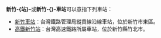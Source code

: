 '''新竹-{站}-'''或'''新竹-{}-車站'''可以意指下列車站：
*[[新竹車站|新竹車站]]：台灣鐵路管理局縱貫線沿線車站，位於新竹市東區。
*[[高鐵新竹站|高鐵新竹站]]：台灣高速鐵路所屬車站，位於新竹縣竹北市。

{{disambig|Cat=三字車站名消歧義}}